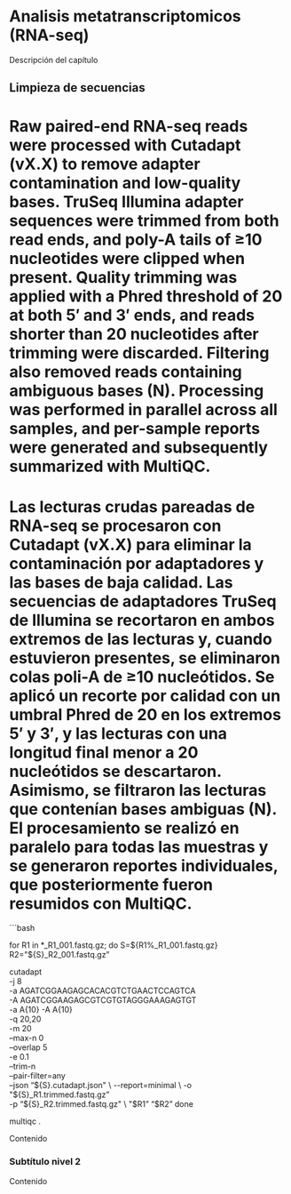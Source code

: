 # Analisis metatranscriptomicos (RNA-seq)

Descripción del capítulo


## Limpieza de secuencias
# Raw paired-end RNA-seq reads were processed with Cutadapt (vX.X) to remove adapter contamination and low-quality bases. TruSeq Illumina adapter sequences were trimmed from both read ends, and poly-A tails of ≥10 nucleotides were clipped when present. Quality trimming was applied with a Phred threshold of 20 at both 5′ and 3′ ends, and reads shorter than 20 nucleotides after trimming were discarded. Filtering also removed reads containing ambiguous bases (N). Processing was performed in parallel across all samples, and per-sample reports were generated and subsequently summarized with MultiQC.

# Las lecturas crudas pareadas de RNA-seq se procesaron con Cutadapt (vX.X) para eliminar la contaminación por adaptadores y las bases de baja calidad. Las secuencias de adaptadores TruSeq de Illumina se recortaron en ambos extremos de las lecturas y, cuando estuvieron presentes, se eliminaron colas poli-A de ≥10 nucleótidos. Se aplicó un recorte por calidad con un umbral Phred de 20 en los extremos 5′ y 3′, y las lecturas con una longitud final menor a 20 nucleótidos se descartaron. Asimismo, se filtraron las lecturas que contenían bases ambiguas (N). El procesamiento se realizó en paralelo para todas las muestras y se generaron reportes individuales, que posteriormente fueron resumidos con MultiQC.

```bash

for R1 in *_R1_001.fastq.gz; do
  S=${R1%_R1_001.fastq.gz}
  R2="${S}_R2_001.fastq.gz"

  cutadapt \
    -j 8 \
    -a AGATCGGAAGAGCACACGTCTGAACTCCAGTCA \
    -A AGATCGGAAGAGCGTCGTGTAGGGAAAGAGTGT \
    -a A{10} -A A{10} \
    -q 20,20 \
    -m 20 \
    --max-n 0 \
    --overlap 5 \
    -e 0.1 \
    --trim-n \
    --pair-filter=any \
    --json "${S}.cutadapt.json" \
    --report=minimal \
    -o "${S}_R1.trimmed.fastq.gz" \
    -p "${S}_R2.trimmed.fastq.gz" \
    "$R1" "$R2"
done

multiqc .


Contenido

### Subtítulo nivel 2

Contenido
